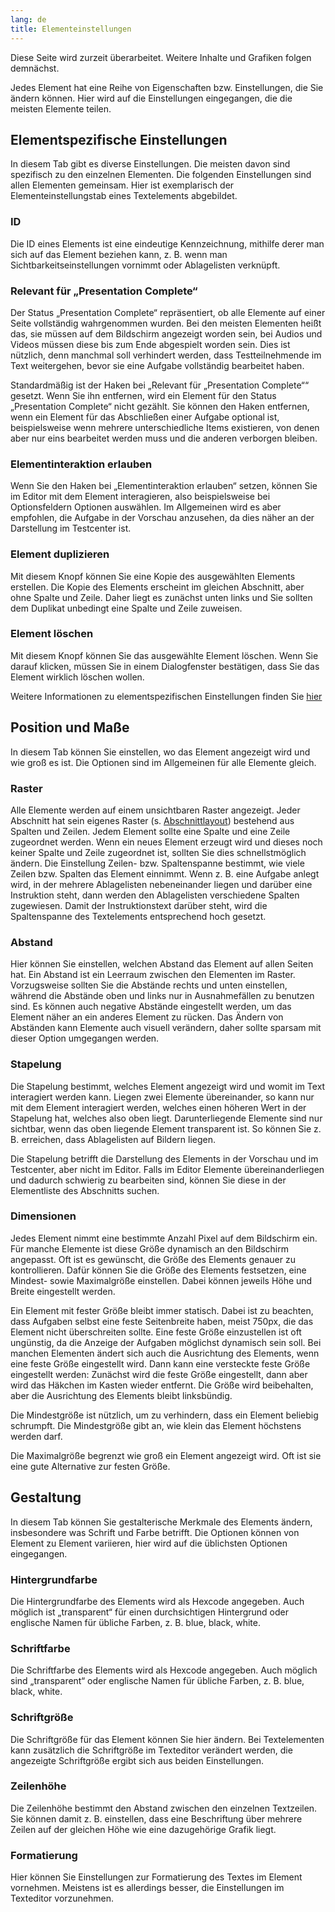 ```yaml
---
lang: de
title: Elementeinstellungen
---
```


::: {.callout-caution}
Diese Seite wird zurzeit überarbeitet. Weitere Inhalte und Grafiken folgen demnächst.
:::

Jedes Element hat eine Reihe von Eigenschaften bzw. Einstellungen, die Sie ändern können. Hier wird auf die Einstellungen eingegangen, die die meisten Elemente teilen.

## Elementspezifische Einstellungen

In diesem Tab gibt es diverse Einstellungen. Die meisten davon sind spezifisch zu den einzelnen Elementen. Die folgenden Einstellungen sind allen Elementen gemeinsam. Hier ist exemplarisch der Elementeinstellungstab eines Textelements abgebildet.

### ID

Die ID eines Elements ist eine eindeutige Kennzeichnung, mithilfe derer man sich auf das Element beziehen kann, z. B. wenn man Sichtbarkeitseinstellungen vornimmt oder Ablagelisten verknüpft.

### Relevant für „Presentation Complete“

Der Status „Presentation Complete“ repräsentiert, ob alle Elemente auf einer Seite vollständig wahrgenommen wurden. Bei den meisten Elementen heißt das, sie müssen auf dem Bildschirm angezeigt worden sein, bei Audios und Videos müssen diese bis zum Ende abgespielt worden sein. Dies ist nützlich, denn manchmal soll verhindert werden, dass Testteilnehmende im Text weitergehen, bevor sie eine Aufgabe vollständig bearbeitet haben.

Standardmäßig ist der Haken bei „Relevant für „Presentation Complete““ gesetzt. Wenn Sie ihn entfernen, wird ein Element für den Status „Presentation Complete“ nicht gezählt. Sie können den Haken entfernen, wenn ein Element für das Abschließen einer Aufgabe optional ist, beispielsweise wenn mehrere unterschiedliche Items existieren, von denen aber nur eins bearbeitet werden muss und die anderen verborgen bleiben.

### Elementinteraktion erlauben

Wenn Sie den Haken bei „Elementinteraktion erlauben“ setzen, können Sie im Editor mit dem Element interagieren, also beispielsweise bei Optionsfeldern Optionen auswählen. Im Allgemeinen wird es aber empfohlen, die Aufgabe in der Vorschau anzusehen, da dies näher an der Darstellung im Testcenter ist.

### Element duplizieren

Mit diesem Knopf können Sie eine Kopie des ausgewählten Elements erstellen. Die Kopie des Elements erscheint im gleichen Abschnitt, aber ohne Spalte und Zeile. Daher liegt es zunächst unten links und Sie sollten dem Duplikat unbedingt eine Spalte und Zeile zuweisen.

### Element löschen

Mit diesem Knopf können Sie das ausgewählte Element löschen. Wenn Sie darauf klicken, müssen Sie in einem Dialogfenster bestätigen, dass Sie das Element wirklich löschen wollen.

Weitere Informationen zu elementspezifischen Einstellungen finden Sie [hier](../Elemente/index.qmd)

## Position und Maße

In diesem Tab können Sie einstellen, wo das Element angezeigt wird und wie groß es ist. Die Optionen sind im Allgemeinen für alle Elemente gleich.

### Raster

Alle Elemente werden auf einem unsichtbaren Raster angezeigt. Jeder Abschnitt hat sein eigenes Raster (s. [Abschnittlayout](/tasks/design/extended/Abschnittseinstellungen/index.qmd)) bestehend aus Spalten und Zeilen. Jedem Element sollte eine Spalte und eine Zeile zugeordnet werden. Wenn ein neues Element erzeugt wird und dieses noch keiner Spalte und Zeile zugeordnet ist, sollten Sie dies schnellstmöglich ändern.
Die Einstellung Zeilen- bzw. Spaltenspanne bestimmt, wie viele Zeilen bzw. Spalten das Element einnimmt. Wenn z. B. eine Aufgabe anlegt wird, in der mehrere Ablagelisten nebeneinander liegen und darüber eine Instruktion steht, dann werden den Ablagelisten verschiedene Spalten zugewiesen. Damit der Instruktionstext darüber steht, wird die Spaltenspanne des Textelements entsprechend hoch gesetzt.

### Abstand

Hier können Sie einstellen, welchen Abstand das Element auf allen Seiten hat. Ein Abstand ist ein Leerraum zwischen den Elementen im Raster. Vorzugsweise sollten Sie die Abstände rechts und unten einstellen, während die Abstände oben und links nur in Ausnahmefällen zu benutzen sind. Es können auch negative Abstände eingestellt werden, um das Element näher an ein anderes Element zu rücken. Das Ändern von Abständen kann Elemente auch visuell verändern, daher sollte sparsam mit dieser Option umgegangen werden.

### Stapelung

Die Stapelung bestimmt, welches Element angezeigt wird und womit im Text interagiert werden kann. Liegen zwei Elemente übereinander, so kann nur mit dem Element interagiert werden, welches einen höheren Wert in der Stapelung hat, welches also oben liegt. Darunterliegende Elemente sind nur sichtbar, wenn das oben liegende Element transparent ist. So können Sie z. B. erreichen, dass Ablagelisten auf Bildern liegen.

::: {.callout-note}
Die Stapelung betrifft die Darstellung des Elements in der Vorschau und im Testcenter, aber nicht im Editor. Falls im Editor Elemente übereinanderliegen und dadurch schwierig zu bearbeiten sind, können Sie diese in der Elementliste des Abschnitts suchen.
:::

### Dimensionen

Jedes Element nimmt eine bestimmte Anzahl Pixel auf dem Bildschirm ein. Für manche Elemente ist diese Größe dynamisch an den Bildschirm angepasst. Oft ist es gewünscht, die Größe des Elements genauer zu kontrollieren. Dafür können Sie die Größe des Elements festsetzen, eine Mindest- sowie Maximalgröße einstellen. Dabei können jeweils Höhe und Breite eingestellt werden.

Ein Element mit fester Größe bleibt immer statisch. Dabei ist zu beachten, dass Aufgaben selbst eine feste Seitenbreite haben, meist 750px, die das Element nicht überschreiten sollte. Eine feste Größe einzustellen ist oft ungünstig, da die Anzeige der Aufgaben möglichst dynamisch sein soll. Bei manchen Elementen ändert sich auch die Ausrichtung des Elements, wenn eine feste Größe eingestellt wird. Dann kann eine versteckte feste Größe eingestellt werden: Zunächst wird die feste Größe eingestellt, dann aber wird das Häkchen im Kasten wieder entfernt. Die Größe wird beibehalten, aber die Ausrichtung des Elements bleibt linksbündig.

Die Mindestgröße ist nützlich, um zu verhindern, dass ein Element beliebig schrumpft. Die Mindestgröße gibt an, wie klein das Element höchstens werden darf.

Die Maximalgröße begrenzt wie groß ein Element angezeigt wird. Oft ist sie eine gute Alternative zur festen Größe.

## Gestaltung

In diesem Tab können Sie gestalterische Merkmale des Elements ändern, insbesondere was Schrift und Farbe betrifft. Die Optionen können von Element zu Element variieren, hier wird auf die üblichsten Optionen eingegangen.

### Hintergrundfarbe

Die Hintergrundfarbe des Elements wird als Hexcode angegeben. Auch möglich ist „transparent“ für einen durchsichtigen Hintergrund oder englische Namen für übliche Farben, z. B. blue, black, white. 

### Schriftfarbe

Die Schriftfarbe des Elements wird als Hexcode angegeben. Auch möglich sind „transparent“ oder englische Namen für übliche Farben, z. B. blue, black, white.

### Schriftgröße

Die Schriftgröße für das Element können Sie hier ändern. Bei Textelementen kann zusätzlich die Schriftgröße im Texteditor verändert werden, die angezeigte Schriftgröße ergibt sich aus beiden Einstellungen.

### Zeilenhöhe

Die Zeilenhöhe bestimmt den Abstand zwischen den einzelnen Textzeilen. Sie können damit z. B. einstellen, dass eine Beschriftung über mehrere Zeilen auf der gleichen Höhe wie eine dazugehörige Grafik liegt.

### Formatierung

Hier können Sie Einstellungen zur Formatierung des Textes im Element vornehmen. Meistens ist es allerdings besser, die Einstellungen im Texteditor vorzunehmen. 

